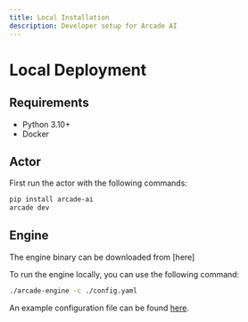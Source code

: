 ```yaml
---
title: Local Installation
description: Developer setup for Arcade AI
---
```


# Local Deployment

## Requirements

-   Python 3.10+
-   Docker

## Actor

First run the actor with the following commands:

```bash
pip install arcade-ai
arcade dev
```

## Engine

The engine binary can be downloaded from [here]

To run the engine locally, you can use the following command:

```bash
./arcade-engine -c ./config.yaml
```

An example configuration file can be found
[here](/engine/docs/engine/configuration#full-configuration-example).
